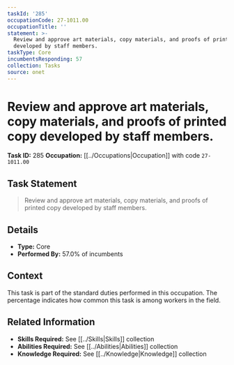 ```yaml
---
taskId: '285'
occupationCode: 27-1011.00
occupationTitle: ''
statement: >-
  Review and approve art materials, copy materials, and proofs of printed copy
  developed by staff members.
taskType: Core
incumbentsResponding: 57
collection: Tasks
source: onet
---
```

# Review and approve art materials, copy materials, and proofs of printed copy developed by staff members.

**Task ID:** 285
**Occupation:** [[../Occupations|Occupation]] with code `27-1011.00`

## Task Statement

> Review and approve art materials, copy materials, and proofs of printed copy developed by staff members.

## Details

- **Type:** Core
- **Performed By:** 57.0% of incumbents

## Context

This task is part of the standard duties performed in this occupation. The percentage indicates how common this task is among workers in the field.

## Related Information

- **Skills Required:** See [[../Skills|Skills]] collection
- **Abilities Required:** See [[../Abilities|Abilities]] collection
- **Knowledge Required:** See [[../Knowledge|Knowledge]] collection
